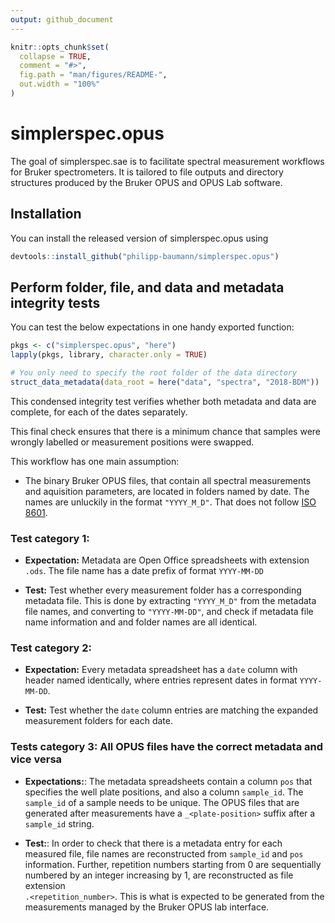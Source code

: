 ```yaml
---
output: github_document
---
```


<!-- README.md is generated from README.Rmd. Please edit that file -->

```r
knitr::opts_chunk$set(
  collapse = TRUE,
  comment = "#>",
  fig.path = "man/figures/README-",
  out.width = "100%"
)
```
# simplerspec.opus

The goal of simplerspec.sae is to facilitate spectral measurement workflows
for Bruker spectrometers. It is tailored to file outputs and directory 
structures produced by the Bruker OPUS and OPUS Lab software.

## Installation

You can install the released version of simplerspec.opus using

``` r
devtools::install_github("philipp-baumann/simplerspec.opus")
```

## Perform folder, file, and data and metadata integrity tests

You can test the below expectations in one handy exported function:

```r
pkgs <- c("simplerspec.opus", "here")
lapply(pkgs, library, character.only = TRUE)

# You only need to specify the root folder of the data directory
struct_data_metadata(data_root = here("data", "spectra", "2018-BDM"))
```

This condensed integrity test verifies whether both metadata and data are
complete, for each of the dates separately.

This final check ensures that there is a minimum chance that samples were wrongly 
labelled or measurement positions were swapped.

This workflow has one main assumption:

* The binary Bruker OPUS files, that contain all spectral measurements and
  aquisition parameters, are located in folders named by date. The names
  are unluckily in the format `"YYYY_M_D"`. That does not follow 
  [ISO 8601](https://en.wikipedia.org/wiki/ISO_8601).
   
### Test category 1:

* **Expectation:** Metadata are Open Office spreadsheets with extension
  `.ods`. The file name has a date prefix of format `YYYY-MM-DD`

* **Test:** Test whether every measurement folder has a corresponding 
  metadata file. This is done by extracting `"YYYY_M_D"` from
  the metadata file names, and converting to `"YYYY-MM-DD"`, and check if
  metadata file name information and and folder names are all identical.
  
### Test category 2:

* **Expectation:** Every metadata spreadsheet has a `date` column with 
  header named identically, where entries represent dates in format
  `YYYY-MM-DD`.

* **Test:** Test whether the `date` column entries are matching the expanded
  measurement folders for each date.
  
### Tests category 3: All OPUS files have the correct metadata and vice versa

  
* **Expectations:**: The metadata spreadsheets contain a column `pos` that
  specifies the well plate positions, and also a column `sample_id`. The
  `sample_id` of a sample needs to be unique. The OPUS files that are generated 
  after measurements have a `_<plate-position>` suffix after a `sample_id`
  string.
  
* **Test:**: In order to check that there is a metadata entry for each measured
  file, file names are reconstructed from `sample_id` and `pos` information. 
  Further, repetition numbers starting from 0 are sequentially numbered by an
  integer increasing by 1, are reconstructed as file extension  
  `.<repetition_number>`. This is what is expected to be generated from the 
  measurements managed by the Bruker OPUS lab interface.
   


